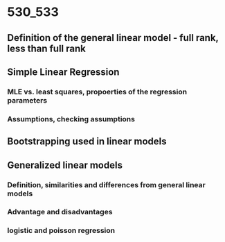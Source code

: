 
# 530_533 

## Definition of the general linear model - full rank, less than full rank 


## Simple Linear Regression


### MLE vs. least squares, propoerties of the regression parameters 

### Assumptions, checking assumptions

## Bootstrapping used in linear models


## Generalized linear models

### Definition, similarities and differences from general linear models

### Advantage and disadvantages

### logistic and poisson regression 
